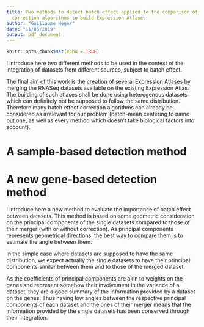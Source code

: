 ```yaml
---
title: Two methods to detect batch effect applied to the comparison of batch effect
  correction algorithms to build Expression Atlases
author: "Guillaume Heger"
date: "11/06/2019"
output: pdf_document
---
```


```r
knitr::opts_chunk$set(echo = TRUE)
```

I introduce here two different methods to be used in the context of the integration of datasets from different sources, subject to batch effect.

The final aim of this work is the creation of several Expression Atlases by merging the RNASeq datasets available on the existing Expression Atlas. The building of such atlases shall be done using heterogenous datasets which can definitely not be supposed to follow the same distribution. Therefore many batch effect correction algorithms can already be considered as irrelevant for our problem (batch-mean centering to name but one, as well as every method which doesn't take biological factors into account).

# A sample-based detection method


# A new gene-based detection method
I introduce here a new method to evaluate the importance of batch effect between datasets. This method is based on some geometric consideration on the principal components of the single datasets compared to those of their merger (with or without correction). 
As principal components represents geometrical directions, the best way to compare them is to estimate the angle between them.

In the simple case where datasets are supposed to have the same distribution, we expect actually the single datasets to have their principal components similar between them and to those of the merged dataset.

As the coefficients of principal components are akin to weights on the genes and represent somehow their involvement in the variance of a dataset, they are a good summary of the information provided by a dataset on the genes. Thus having low angles between the respective principal components of each dataset and the ones of their merger means that the information provided by the single datasets has been conserved through their integration.